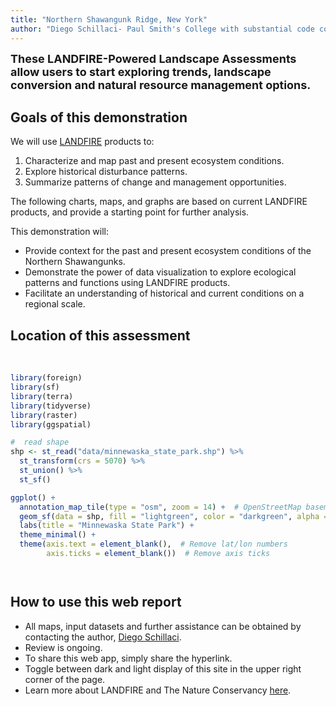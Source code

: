 ```yaml
---
title: "Northern Shawangunk Ridge, New York"
author: "Diego Schillaci- Paul Smith's College with substantial code contributions from Randy Swaty & Myles Walimaa"
---
```


<font size="4"> 
**These LANDFIRE-Powered Landscape Assessments allow users to start exploring trends, landscape conversion and natural resource management options. **

</font> 


## Goals of this demonstration

We will use [LANDFIRE](https://landfire.gov/){target="blank"} products to:

1. Characterize and map past and present ecosystem conditions.
2. Explore historical disturbance patterns.
3. Summarize patterns of change and management opportunities.


The following charts, maps, and graphs are based on current LANDFIRE products, and provide a starting point for further analysis.


This demonstration will:

* Provide context for the past and present ecosystem conditions of the Northern Shawangunks.
* Demonstrate the power of data visualization to explore ecological patterns and functions using LANDFIRE products.
* Facilitate an understanding of historical and current conditions on a regional scale.



## Location of this assessment



<br>

```r

library(foreign)
library(sf)
library(terra)
library(tidyverse)
library(raster)
library(ggspatial)


```


```r
#  read shape
shp <- st_read("data/minnewaska_state_park.shp") %>% 
  st_transform(crs = 5070) %>%
  st_union() %>%
  st_sf()
```

```r
ggplot() +
  annotation_map_tile(type = "osm", zoom = 14) +  # OpenStreetMap basemap
  geom_sf(data = shp, fill = "lightgreen", color = "darkgreen", alpha = 0.6) +
  labs(title = "Minnewaska State Park") +
  theme_minimal() + 
  theme(axis.text = element_blank(),  # Remove lat/lon numbers
        axis.ticks = element_blank())  # Remove axis ticks




```

## How to use this web report

* All maps, input datasets and further assistance can be obtained by contacting the author, [Diego Schillaci](mailto:dschillaci@paulsmiths.edu){target="blank"}.
* Review is ongoing.
* To share this web app, simply share the hyperlink.
* Toggle between dark and light display of this site in the upper right corner of the page.
* Learn more about LANDFIRE and The Nature Conservancy [here](about.qmd){target="blank}. 
